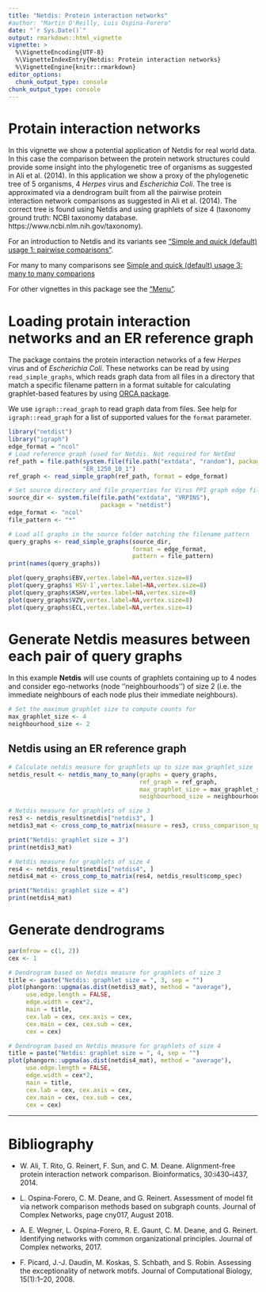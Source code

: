 ```yaml
---
title: "Netdis: Protein interaction networks"
#author: "Martin O'Reilly, Luis Ospina-Forero"
date: "`r Sys.Date()`"
output: rmarkdown::html_vignette
vignette: >
  %\VignetteEncoding{UTF-8}
  %\VignetteIndexEntry{Netdis: Protein interaction networks}
  %\VignetteEngine{knitr::rmarkdown}
editor_options: 
  chunk_output_type: console
chunk_output_type: console
---
```


# Protain interaction networks

In this vignette we show a potential application of Netdis for real world data. In this case the comparison between the protein network structures could provide some insight into the phylogenetic tree of organisms as suggested in Ali et al. (2014). In this application we show a proxy of the phylogenetic tree of 5 organisms, 4 _Herpes_ virus and  _Escherichia Coli_. The tree is approximated via a dendrogram built from all the pairwise protein interaction network comparisons as suggested in Ali et al. (2014). The correct tree is found using Netdis and using graphlets of size 4 (taxonomy ground truth: NCBI taxonomy database. https://www.ncbi.nlm.nih.gov/taxonomy).

For an introduction to Netdis and its variants see ["Simple and quick (default) usage 1: pairwise comparisons"](default_pairwise_usage.html). 

For many to many comparisons see [Simple and quick (default) usage 3: many to many comparions](ManyToMany.html)

For other vignettes in this package see the ["Menu"](V-Menu.html). 

# Loading protain interaction networks and an ER reference graph

The package contains the protein interaction networks of a few _Herpes_ virus and of _Escherichia Coli_. These networks can be read by using `read_simple_graphs`, which reads graph data from all files in a directory that match a specific filename pattern in a format suitable for calculating graphlet-based features by using
[ORCA package](https://CRAN.R-project.org/package=orca).

We use `igraph::read_graph` to read graph data from files. See help for `igraph::read_graph` for a list of 
supported values for the `format` parameter.

```r
library("netdist")
library("igraph")
edge_format = "ncol"
# Load reference graph (used for Netdis. Not required for NetEmd
ref_path = file.path(system.file(file.path("extdata", "random"), package = "netdist"),
                     "ER_1250_10_1")
ref_graph <- read_simple_graph(ref_path, format = edge_format)

# Set source directory and file properties for Virus PPI graph edge files
source_dir <- system.file(file.path("extdata", "VRPINS"),
                          package = "netdist")
edge_format <- "ncol"
file_pattern <- "*"

# Load all graphs in the source folder matching the filename pattern
query_graphs <- read_simple_graphs(source_dir,
                                   format = edge_format, 
                                   pattern = file_pattern)
print(names(query_graphs))
```

```r
plot(query_graphs$EBV,vertex.label=NA,vertex.size=8)
plot(query_graphs$`HSV-1`,vertex.label=NA,vertex.size=8)
plot(query_graphs$KSHV,vertex.label=NA,vertex.size=8)
plot(query_graphs$VZV,vertex.label=NA,vertex.size=8)
plot(query_graphs$ECL,vertex.label=NA,vertex.size=4)
```

# Generate Netdis measures between each pair of query graphs

In this example **Netdis** will use counts of graphlets containing up to 4 nodes and 
consider ego-networks (node ''neighbourhoods'') of size 2 (i.e. the immediate neighbours of 
each node plus their immediate neighbours). 
```r
# Set the maximum graphlet size to compute counts for
max_graphlet_size <- 4
neighbourhood_size <- 2
```

## Netdis using an ER reference graph
```r
# Calculate netdis measure for graphlets up to size max_graphlet_size
netdis_result <- netdis_many_to_many(graphs = query_graphs,
                                     ref_graph = ref_graph,
                                     max_graphlet_size = max_graphlet_size,
                                     neighbourhood_size = neighbourhood_size)

# Netdis measure for graphlets of size 3
res3 <- netdis_result$netdis["netdis3", ]
netdis3_mat <- cross_comp_to_matrix(measure = res3, cross_comparison_spec = netdis_result$comp_spec)

print("Netdis: graphlet size = 3")
print(netdis3_mat)

# Netdis measure for graphlets of size 4
res4 <- netdis_result$netdis["netdis4", ]
netdis4_mat <- cross_comp_to_matrix(res4, netdis_result$comp_spec)

print("Netdis: graphlet size = 4")
print(netdis4_mat)
```


# Generate dendrograms
```r
par(mfrow = c(1, 2))
cex <- 1

# Dendrogram based on Netdis measure for graphlets of size 3
title <- paste("Netdis: graphlet size = ", 3, sep = "")
plot(phangorn::upgma(as.dist(netdis3_mat), method = "average"),
     use.edge.length = FALSE, 
     edge.width = cex*2,
     main = title,
     cex.lab = cex, cex.axis = cex,
     cex.main = cex, cex.sub = cex,
     cex = cex)

# Dendrogram based on Netdis measure for graphlets of size 4
title = paste("Netdis: graphlet size = ", 4, sep = "")
plot(phangorn::upgma(as.dist(netdis4_mat), method = "average"),
     use.edge.length = FALSE, 
     edge.width = cex*2,
     main = title,
     cex.lab = cex, cex.axis = cex,
     cex.main = cex, cex.sub = cex,
     cex = cex)
```

<!-- comment 
# Application using NetEmd
```r
netemdlist <- netemd_many_to_many(graphs = query_graphs,smoothing_window_width = 0,mc.cores = 1)
netemd_mat <- cross_comp_to_matrix(measure = netemdlist$netemds, cross_comparison_spec = netemdlist$comp_spec)

netemdlist_smooth <- netemd_many_to_many(graphs = query_graphs,smoothing_window_width = 1,mc.cores = 1)
netemd_mat_smooth <- cross_comp_to_matrix(measure = netemdlist_smooth$netemds, cross_comparison_spec = netemdlist_smooth$comp_spec)

par(mfrow = c(1, 2))
cex <- 1

graphNetEMDdists_smooth <- as.dist(netemd_mat_smooth)
plot(phangorn::upgma(as.dist(graphNetEMDdists_smooth), method = "average"),
     use.edge.length = FALSE, 
     edge.width = cex*2,
     main = "NetEmd: with smoothing",
     cex.lab = cex, cex.axis = cex,
     cex.main = cex, cex.sub = cex,
     cex = cex)


graphNetEMDdists <- as.dist(netemd_mat)
plot(phangorn::upgma(as.dist(graphNetEMDdists), method = "average"),
     use.edge.length = FALSE, 
     edge.width = cex*2,
     main = "NetEmd: without smoothing",
     cex.lab = cex, cex.axis = cex,
     cex.main = cex, cex.sub = cex,
     cex = cex)

```
-->

___

# Bibliography

* W. Ali, T. Rito, G. Reinert, F. Sun, and C. M. Deane. Alignment-free protein interaction network comparison. Bioinformatics, 30:i430–i437, 2014.

* L. Ospina-Forero, C. M. Deane, and G. Reinert. Assessment of model fit via network comparison methods based on subgraph counts. Journal of Complex Networks, page cny017, August 2018.

* A. E. Wegner, L. Ospina-Forero, R. E. Gaunt, C. M. Deane, and G. Reinert. Identifying networks with common organizational principles. Journal of Complex networks, 2017.

* F. Picard, J.-J. Daudin, M. Koskas, S. Schbath, and S. Robin. Assessing the exceptionality of network motifs. Journal of Computational Biology, 15(1):1–20, 2008.







